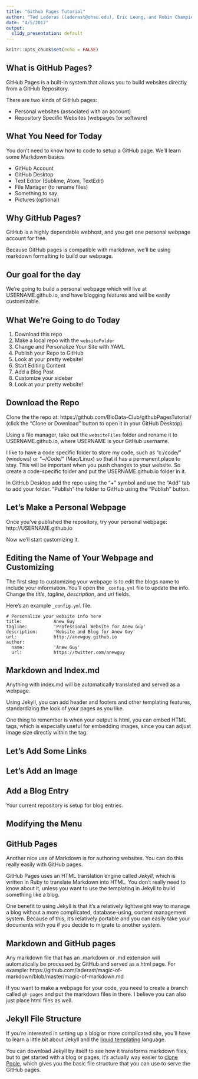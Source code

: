 ```yaml
---
title: "Github Pages Tutorial"
author: "Ted Laderas (laderast@ohsu.edu), Eric Leung, and Robin Champieux"
date: "4/5/2017"
output:
  slidy_presentation: default
---
```


```r
knitr::opts_chunk$set(echo = FALSE)
```

## What is GitHub Pages?

GitHub Pages is a built-in system that allows you to build websites directly from a GitHub Repository.

There are two kinds of GitHub pages:

+ Personal websites (associated with an account)
+ Repository Specific Websites (webpages for software)

## What You Need for Today

You don't need to know how to code to setup a GitHub page. We'll learn some Markdown basics

+ GitHub Account
+ GitHub Desktop
+ Text Editor (Sublime, Atom, TextEdit)
+ File Manager (to rename files)
+ Something to say
+ Pictures (optional)

## Why GitHub Pages?

GitHub is a highly dependable webhost, and you get one personal webpage account for free. 

Because GitHub pages is compatible with markdown, we'll be using markdown formatting to build our webpage.

## Our goal for the day

We're going to build a personal webpage which will live at USERNAME.github.io, and have blogging features and will be easily customizable. 

## What We're Going to do Today

  1) Download this repo
  2) Make a local repo with the `websiteFolder`
  3) Change and Personalize Your Site with YAML
  4) Publish your Repo to GitHub
  5) Look at your pretty website!
  6) Start Editing Content
  7) Add a Blog Post
  8) Customize your sidebar
  9) Look at your pretty website!

## Download the Repo

Clone the the repo at: https://github.com/BioData-Club/githubPagesTutorial/ (click the "Clone or Download" button to open it in your GitHub Desktop).

Using a file manager, take out the `websiteFiles` folder and rename it to USERNAME.github.io, where USERNAME is your GitHub username.

I like to have a code specific folder to store my code, such as "c:/code/" (windows) or "~/Code/" (Mac/Linux) so that it has a permanent place to stay. This will be important when you push changes to your website. So create a code-specific folder and put the USERNAME.github.io folder in it.

In GitHub Desktop add the repo using the "+" symbol and use the "Add" tab to add your folder. "Publish" the folder to GitHub using the "Publish" button. 

## Let's Make a Personal Webpage

Once you've published the repository, try your personal webpage: http://USERNAME.github.io

Now we'll start customizing it.

## Editing the Name of Your Webpage and Customizing

The first step to customizing your webpage is to edit the blogs name to 
include your information. You'll open the `_config.yml` file to update
the info. Change the *title*, *tagline*, *description*, and *url* fields.

Here's an example `_config.yml` file.

```
# Personalize your website info here
title:            Anew Guy
tagline:          'Professional Website for Anew Guy'
description:      'Website and Blog for Anew Guy'
url:              http://anewguy.github.io
author:
  name:           'Anew Guy'
  url:            https://twitter.com/anewguy
```

## Markdown and Index.md

Anything with index.md will be automatically translated and served as a webpage.

Using Jekyll, you can add header and footers and other templating features, standardizing the look of your pages as you like.

One thing to remember is when your output is html, you can embed HTML tags, which is especially useful for embedding images, since you can adjust image size directly within the tag.

## Let's Add Some Links



## Let's Add an Image

## Add a Blog Entry

Your current repository is setup for blog entries. 

## Modifying the Menu



## GitHub Pages

Another nice use of Markdown is for authoring websites. You can do this really easily with GitHub pages.

GitHub Pages uses an HTML translation engine called *Jekyll*, which is written in Ruby to translate Markdown into HTML. You don't really need to know about it, unless you want to use the templating in Jekyll to build something like a blog.

One benefit to using Jekyll is that it's a relatively lightweight way to manage a blog without a more complicated, database-using, content management system. Because of this, it's relatively portable and you can easily take your documents with you if you decide to migrate to another system.

## Markdown and GitHub pages

Any markdown file that has an .markdown or .md extension will automatically be processed by GitHub and served as a html page. For example: https://github.com/laderast/magic-of-markdown/blob/master/magic-of-markdown.md

If you want to make a webpage for your code, you need to create a branch called `gh-pages` and put the markdown files in there. I believe you can also just place html files as well.

## Jekyll File Structure

If you're interested in setting up a blog or more complicated site, you'll have to learn a little bit about Jekyll and the [liquid templating](http://jekyllrb.com/docs/templates/) language.

You can download Jekyll by itself to see how it transforms markdown files, but to get started with a blog or pages, it's actually way easier to [clone Poole](https://github.com/poole/poole), which gives you the basic file structure that you can use to serve the GitHub pages.
